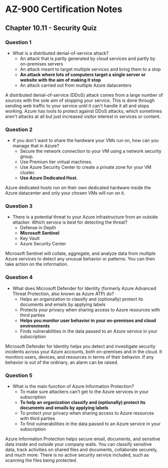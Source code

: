 # AZ-900 Certification Notes
## Chapter 10.11 - Security Quiz

### Question 1
* What is a distributed denial-of-service attack?
	* An attack that is partly generated by cloud services and partly by on-premises servers
	* An attack meant to target multiple services and bring them to a stop
	* **An attack where lots of computers target a single server or website with the aim of making it stop**
	* An attack carried out from multiple Azure datacenters

A distributed denial-of-service (DDoS) attack comes from a large number of sources with the sole aim of stopping your service. This is done through sending web traffic to your service until it can't handle it all and stops working. Azure has tools to protect against DDoS attacks, which sometimes aren't attacks at all but just increased visitor interest in services or content.

### Question 2
* If you don't want to share the hardware your VMs run on, how can you manage that in Azure?
	* Secure the network connection to your VM using a network security group.
	* Use Premium tier virtual machines.
	* Use Azure Security Center to create a private zone for your VM cluster.
	* **Use Azure Dedicated Host.**

Azure dedicated hosts run on their own dedicated hardware inside the Azure datacenter and only your chosen VMs will run on it.

### Question 3
* There is a potential threat to your Azure infrastructure from an outside attacker. Which service is best for detecting the threat?
	* Defense in Depth
	* **Microsoft Sentinel**
	* Key Vault
	* Azure Security Center

Microsoft Sentinel will collate, aggregate, and analyze data from multiple Azure services to detect any unusual behavior or patterns. You can then take action on the information.

### Question 4
* What does Microsoft Defender for Identity (formerly Azure Advanced Threat Protection, also known as Azure ATP) do?
	* Helps an organization to classify and (optionally) protect its documents and emails by applying labels
	* Protects your privacy when sharing access to Azure resources with third parties
	* **Helps you monitor user behavior in your on-premises and cloud environments**
	* Finds vulnerabilities in the data passed to an Azure service in your subscription

Microsoft Defender for Identity helps you detect and investigate security incidents across your Azure accounts, both on-premises and in the cloud. It monitors users, devices, and resources in terms of their behavior. If any behavior is out of the ordinary, an alarm can be raised.

### Question 5
* What is the main function of Azure Information Protection?
	* To make sure attackers can't get to the Azure services in your subscription
	* **To help an organization classify and (optionally) protect its documents and emails by applying labels**
	* To protect your privacy when sharing access to Azure resources with third parties
	* To find vulnerabilities in the data passed to an Azure service in your subscription

Azure Information Protection helps secure email, documents, and sensitive data inside and outside your company walls. You can classify sensitive data, track activities on shared files and documents, collaborate securely, and much more. There is no active security service included, such as scanning the files being protected.